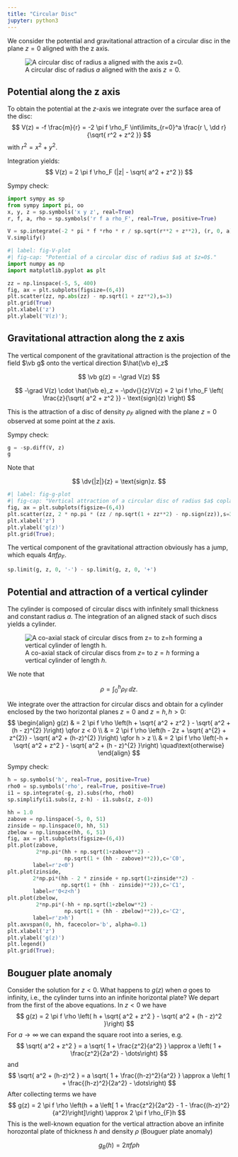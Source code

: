```yaml
---
title: "Circular Disc"
jupyter: python3
---
```

We consider the potential and gravitational attraction of a circular disc in  the plane $z=0$ aligned with the z axis.


![A circular disc of radius $a$ aligned with the axis $z=0$.](images/circular_disc.excalidraw.png){#fig-circulardisc}

## Potential along the z axis

To obtain the potential at the $z$-axis we integrate over the surface area of the disc:
$$
V(z) = -f \frac{m}{r} = -2 \pi f \rho_F \int\limits_{r=0}^a \frac{r \, \dd r}{\sqrt{ r^2 + z^2 }} 
$$
with $r^2 = x^2 + y^2$.

Integration yields:
$$
V(z) = 2 \pi f \rho_F (|z| - \sqrt{ a^2 + z^2 })
$$

Sympy check:

```python
import sympy as sp
from sympy import pi, oo
x, y, z = sp.symbols('x y z', real=True)
r, f, a, rho = sp.symbols('r f a rho_F', real=True, positive=True)

V = sp.integrate(-2 * pi * f *rho * r / sp.sqrt(r**2 + z**2), (r, 0, a))
V.simplify()
```

```python
#| label: fig-V-plot
#| fig-cap: "Potential of a circular disc of radius $a$ at $z=0$."
import numpy as np
import matplotlib.pyplot as plt

zz = np.linspace(-5, 5, 400)
fig, ax = plt.subplots(figsize=(6,4))
plt.scatter(zz, np.abs(zz) - np.sqrt(1 + zz**2),s=3)
plt.grid(True)
plt.xlabel('z')
plt.ylabel('V(z)');
```

## Gravitational attraction along the z axis

The vertical component of the gravitational attraction is the projection of the field $\vb g$ onto the vertical direction $\hat{\vb e}_z$

$$
\vb g(z) = -\grad V(z)
$$

$$
-\grad V(z) \cdot \hat{\vb e}_z = -\pdv{}{z}V(z) = 2 \pi f \rho_F \left( \frac{z}{\sqrt{ a^2 + z^2 }} - \text{sign}(z) \right)
$$

This is the attraction of a disc of density $\rho_{F}$ aligned with the plane $z=0$ observed at some point at the $z$ axis.

Sympy check:
```python
g = -sp.diff(V, z)
g
```

::: {.callout-note}
Note that 

$$
\dv{|z|}{z} = \text{sign}z.
$$
:::

```python
#| label: fig-g-plot
#| fig-cap: "Vertical attraction of a circular disc of radius $a$ coplanar with $z=0$."
fig, ax = plt.subplots(figsize=(6,4))
plt.scatter(zz, 2 * np.pi * (zz / np.sqrt(1 + zz**2) - np.sign(zz)),s=3)
plt.xlabel('z')
plt.ylabel('g(z)')
plt.grid(True);
```

The vertical component of the gravitational attraction obviously has a jump, which equals $4 \pi f \rho_F$.
```python
sp.limit(g, z, 0, '-') - sp.limit(g, z, 0, '+')
```

## Potential and attraction of a vertical cylinder

The cylinder is composed of circular discs with infinitely small thickness and constant radius $a$. The integration of an aligned stack of such discs yields a cylinder.

![A co-axial stack of circular discs from $z=$ to $z=h$ forming a vertical cylinder of length $h$.](images/vertical_cylinder.excalidraw.png){#fig-vertical-cylinder}

We note that

$$
\rho = \int_0^h \rho_F \, \dd z.
$$

We integrate over the attraction for circular discs and obtain for a cylinder enclosed by the two horizontal planes $z=0$ and $z=h, h>0$:
$$
\begin{align}
g(z) & = 2 \pi f \rho \left(h + \sqrt{ a^2 + z^2 } - \sqrt{ a^2 + (h - z)^{2} }\right) \qfor z < 0 \\
& = 2 \pi f \rho \left(h - 2z + \sqrt{ a^{2} + z^{2}} - \sqrt{ a^2 + (h-z)^{2} }\right) \qfor h > z \\
& = 2 \pi f \rho \left(-h + \sqrt{ a^2 + z^2 } - \sqrt{ a^2 + (h - z)^{2} }\right) \quad\text{otherwise}
\end{align}
$$

Sympy check:
```python
h = sp.symbols('h', real=True, positive=True)
rho0 = sp.symbols('rho', real=True, positive=True)
i1 = sp.integrate(-g, z).subs(rho, rho0)
sp.simplify(i1.subs(z, z-h) - i1.subs(z, z-0))
```

```python
hh = 1.0
zabove = np.linspace(-5, 0, 51)
zinside = np.linspace(0, hh, 51)
zbelow = np.linspace(hh, 6, 51)
fig, ax = plt.subplots(figsize=(6,4))
plt.plot(zabove, 
         2*np.pi*(hh + np.sqrt(1+zabove**2) - 
                  np.sqrt(1 + (hh - zabove)**2)),c='C0',
        label=r'z<0')
plt.plot(zinside, 
        2*np.pi*(hh - 2 * zinside + np.sqrt(1+zinside**2) - 
                 np.sqrt(1 + (hh - zinside)**2)),c='C1',
        label=r'0<z<h')
plt.plot(zbelow, 
         2*np.pi*(-hh + np.sqrt(1+zbelow**2) - 
                  np.sqrt(1 + (hh - zbelow)**2)),c='C2',
        label=r'z>h')
plt.axvspan(0, hh, facecolor='b', alpha=0.1)
plt.xlabel('z')
plt.ylabel('g(z)')
plt.legend()
plt.grid(True);
```

## Bouguer plate anomaly

Consider the solution for $z<0$. What happens to $g(z)$ when $a$ goes to infinity, i.e., the cylinder turns into an infinite horizontal plate?
We depart from the first of the above equations. In $z<0$ we have
$$
g(z) = 2 \pi f \rho \left( h + \sqrt{ a^2 + z^2 } - \sqrt{ a^2 + (h - z)^2 }\right)
$$
For $a \to \infty$ we can expand the square root into a series, e.g.
$$
\sqrt{ a^2 + z^2 } = a \sqrt{ 1 + \frac{z^2}{a^2} } \approx a \left( 1 + \frac{z^2}{2a^2} - \dots\right)
$$
and
$$
\sqrt{ a^2 + (h-z)^2 } = a \sqrt{ 1 + \frac{(h-z)^2}{a^2} } \approx a \left( 1 + \frac{(h-z)^2}{2a^2} - \dots\right)
$$
After collecting terms we have
$$
g(z) = 2 \pi f \rho \left(h +  a \left[ 1 + \frac{z^2}{2a^2} - 1 - \frac{(h-z)^2}{a^2}\right]\right) \approx 2 \pi f \rho_{F}h
$$
This is the well-known equation for the vertical attraction above an infinite horozontal plate of thickness $h$ and density $\rho$  (Bouguer plate anomaly)

$$
g_B(h) =  2 \pi f \rho h
$$ 